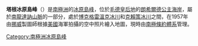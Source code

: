 '''塔根冰原島峰'''（{{lang-no|Taggen Nunatak}}）是[[南極洲|南極洲]]的[[冰原島峰|冰原島峰]]，位於[[毛德皇后地|毛德皇后地]]的[[朗希爾德公主海岸|朗希爾德公主海岸]]，屬於[[南龍達訥山脈|南龍達訥山脈]]的一部分，處於[[博克格雷溫克冰川_(毛德皇后地)|博克格雷溫克冰川]]和[[克賴策冰川_(朗希爾德公主海岸)|克賴策冰川]]之間，在1957年由[[挪威|挪威]]製圖師根據[[美國|美國]]海軍拍攝的空中照片繪入地圖，現時由[[南極條約體系|南極條約體系]]管理。

{{usgs-gazetteer}}
{{coord|72|10|S|21|48|E||display=title}}

{{Antarctica-geo-stub}}
[[Category:南極洲冰原島峰|Category:南極洲冰原島峰]]